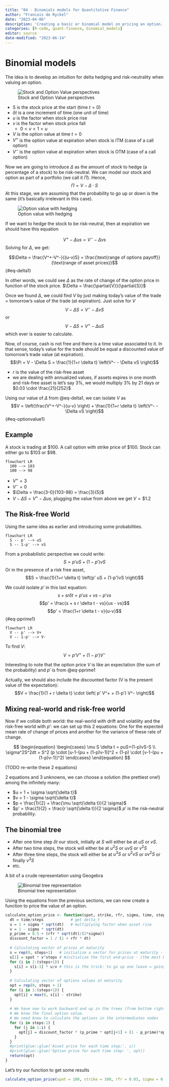 ```yaml
---
title: "04 - Binomials models for Quantitative Finance"
author: "Francois de Ryckel"
date: "2023-04-06"
description: 'Creating a basic or binomial model on pricing an option.'
categories: [R-code, quant-finance, binomial_models]
editor: source
date-modified: "2023-06-14"
---
```


# Binomial models 

The idea is to develop an intuition for delta hedging and risk-neutrality when valuing an option. 

![Stock and Option Value perspectives](draw1.jpg)

* S is the stock price at the start (time $t=0$) 
* $\delta t$ is a one increment of time (one unit of time)
* $u$ is the factor when stock price rise
* $v$ is the factor when stock price fall 
    * $0<v<1<u$
* $V$ is the option value at time $t=0$
* $V^+$ is the option value at expiration when stock is ITM (case of a call option)
* $V^-$ is the option value at expiration when stock is OTM (case of a call option)

Now we are going to introduce $\Delta$ as the amount of stock to hedge (a percentage of a stock) to be risk-neutral. 
We can model our stock and option as part of a portfolio (we call it $\Pi$). Hence, 
$$\Pi = V - \Delta \cdot S$$
At this stage, we are assuming that the probability to go up or down is the same (it's basically irrelevant in this case).  

![Option value with hedging](draw2.jpg)

If we want to hedge the stock to be risk-neutral, then at expiration we should have this equation 

$$V^+ - \Delta us = V^--\Delta vs$$
Solving for $\Delta$, we get: 

$$\Delta = \frac{V^+-V^-}{(u-v)S} = \frac{\text{range of options payoff}}{\text{range of asset prices}}$$ {#eq-delta1}

In other words, we could see $\Delta$ as the rate of change of the option price in function of the stock price. $\Delta = \frac{\partial{V}}{\partial{S}}$

Once we found $\Delta$, we could find $V$ by just making today's value of the trade = tomorrow's value of the trade (at expiration).  Just solve for $V$ 
$$V - \Delta S = V^- - \Delta vS$$ or 
$$V - \Delta S = V^+ - \Delta uS$$ which ever is easier to calculate.  

Now, of course, cash is not free and there is a time value associated to it. In that sense, today's value for the trade should be equal a discounted value of tomorrow's trade value (at expiration).  
$$\Pi = V - \Delta S = \frac{1}{1+r \delta t} \left(V^- - \Delta vS \right)$$

* $r$ is the value of the risk-free asset 
* we are dealing with annualized values, if assets expires in one month and risk-free asset is let's say 3%, we would multiply 3% by 21 days or $0.03 \cdot \frac{21}{252}$

Using our value of $\Delta$ from @eq-delta1, we can isolate $V$ as 
$$V = \left(\frac{V^+-V^-}{u-v} \right) + \frac{1}{1+r \delta t} \left(V^- - \Delta vS \right)$$ {#eq-optionvalue1}

::: {.callout-note} 

# Example

A stock is trading at \$100.  A call option with strike price of \$100.  Stock can either go to \$103 or \$98.  

```mermaid
flowchart LR 
  100 --> 103
  100 --> 98
```


* $V^+ = 3$
* $V^- = 0$
* $\Delta = \frac{3-0}{103-98} = \frac{3}{5}$
* $V - \Delta S = V^+ - \Delta us$, plugging the value from above we get $V = \$1.2$

:::



## The Risk-free World

Using the same idea as earlier and introducing some probabilities. 

```mermaid
flowchart LR
  S -- p' --> uS
  S -- 1-p' --> vS
```

From a probabilistic perspective we could write: 
$$S = p'uS + (1-p')vS$$ 
Or in the presence of a risk free asset, 
$$S = \frac{1}{1+r \delta t} \left(p' uS + (1-p')vS \right)$$ 

We could isolate $p'$ in this last equation: 
$$s + s r \delta t = p' u s + vs - p'v s$$
$$p' = \frac{s + s r \delta t - vs}{us - vs}$$
$$p' = \frac{1+r \delta t - v}{u-v}$$ {#eq-pprime1}

```mermaid
flowchart LR
  V -- p' --> V+
  V -- 1-p' --> V-
```

To find $V$: 
$$V = p' V^+ + (1-p') V^-$$

Interesting to note that the option price $V$ is like an expectation (the sum of the probability) and $p'$ is from @eq-pprime1

Actually, we should also include the discounted factor (V is the present value of the expectation): 
$$V = \frac{1}{1 + r \delta t} \cdot \left( p' V^+ + (1-p') V^- \right)$$

## Mixing real-world and risk-free world 

Now if we collide both world: the real-world with drift and volatility and the risk-free world with $p'$: we can set up this 2 equations: 
One for the expected mean rate of change of prices and another for the variance of these rate of change. 

$$
\begin{equation} 
  \begin{cases}
    \mu S \delta t = puS+(1-p)vS-S \\
    \sigma^2S^2dt = S^2 (p \cdot [u-1-(pu + (1-p)v-1)]^2 + (1-p) \cdot [v-1-(pu + (1-p)v-1)]^2)
  \end{cases}
\end{equation} 
$$

(TODO re-write these 2 equations) 

2 equations and 3 unknowns, we can choose a solution (the prettiest one!) among the infinitely many: 

* $u = 1 + \sigma \sqrt{\delta t}$
* $v = 1 - \sigma \sqrt{\delta t}$
* $p = \frac{1}{2} + \frac{\mu \sqrt{\delta t}}{2 \sigma}$
* $p' = \frac{1}{2} + \frac{r \sqrt{\delta t}}{2 \sigma}$   $p'$ is the risk-neutral probability. 

## The binomial tree 

* After one time step $\delta t$ our stock, initially at $S$ will either be at $uS$ or $vS$.  
* After two time steps, the stock will either be at $u^2S$ or $uvS$ or $v^2S$
* After three time steps, the stock will either be at $u^3S$ or $u^2vS$ or $uv^2S$ or finally $v^3S$
* etc. 

A bit of a crude representation using Geogebra 

![Binomial tree representation](binomial-tree.png)


Using the equations from the previous sections, we can now create a function to price the value of an option.  


```r
calculate_option_price <- function(spot, strike, rfr, sigma, time, steps) {
  dt = time/steps            # get delta_t
  u = 1 + sigma * sqrt(dt)   # multiplying factor when asset rise
  v = 1 - sigma * sqrt(dt)
  p_prime = 0.5 + (rfr * sqrt(dt)/(2*sigma))
  discount_factor = 1 / (1 + rfr * dt)
  
  # Calculating vector of prices at maturity 
  s = rep(0, steps+1)   # initialize a vector for prices at maturity - (terminal nodes on the trees)
  s[1] = spot * v^steps # #initialize the first end-price - (the most bottom right node of the tree)
  for (i in 2:(steps+1)) { 
    s[i] = s[i-1] * u/v # this is the trick: to go up one leave = going back one step and then up
  }
  
  # Calculating vector of options values at maturity 
  opt = rep(0, steps + 1)
  for (i in 1:(steps+1)) { 
    opt[i] = max(0, s[i] - strike)
  }
  
  # We have now to work backward and up in the trees (from bottom right and up)
  # We know the final option value.
  # We need know to calculate the options in the intermediates nodes
  for (i in steps:1) {
    for (j in 1:i) {
      opt[j] = discount_factor * (p_prime * opt[j+1] + (1 - p_prime)*opt[j])
    }
  }
  #print(glue::glue('Asset price for each time step:', s))
  #print(glue::glue('Option price for each time step: ', opt))
  return(opt)
}

```

Let's try our function to get some results
```r
calculate_option_price(spot = 100, strike = 100, rfr = 0.03, sigma = 0.1, time = 1, steps = 4)
```


